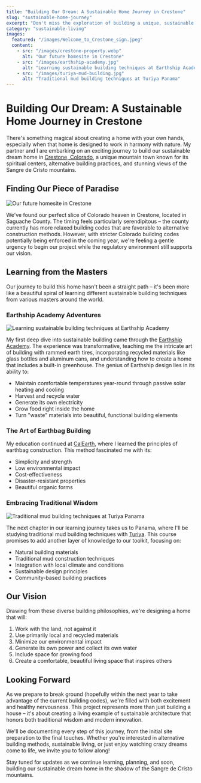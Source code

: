 ```yaml
---
title: "Building Our Dream: A Sustainable Home Journey in Crestone"
slug: "sustainable-home-journey"
excerpt: "Don't miss the exploration of building a unique, sustainable home in Crestone, Colorado, combining earthship principles, earthbag techniques, and traditional mud building methods."
category: "sustainable-living"
images:
  featured: "/images/Welcome_to_Crestone_sign.jpeg"
  content:
    - src: "/images/crestone-property.webp"
      alt: "Our future homesite in Crestone"
    - src: "/images/earthship-academy.jpg"
      alt: "Learning sustainable building techniques at Earthship Academy"
    - src: "/images/turiya-mud-building.jpg"
      alt: "Traditional mud building techniques at Turiya Panama"
---
```


# Building Our Dream: A Sustainable Home Journey in Crestone

There's something magical about creating a home with your own hands, especially when that home is designed to work in harmony with nature. My partner and I are embarking on an exciting journey to build our sustainable dream home in [Crestone, Colorado](https://estherjantzen.com/crestone-co-a-town-unlike-any-other/?doing_wp_cron=1742331701.1822850704193115234375), a unique mountain town known for its spiritual centers, alternative building practices, and stunning views of the Sangre de Cristo mountains.

## Finding Our Piece of Paradise

![Our future homesite in Crestone](/images/crestone-property.webp)

We've found our perfect slice of Colorado heaven in Crestone, located in Saguache County. The timing feels particularly serendipitous – the county currently has more relaxed building codes that are favorable to alternative construction methods. However, with stricter Colorado building codes potentially being enforced in the coming year, we're feeling a gentle urgency to begin our project while the regulatory environment still supports our vision.

## Learning from the Masters

Our journey to build this home hasn't been a straight path – it's been more like a beautiful spiral of learning different sustainable building techniques from various masters around the world.

### Earthship Academy Adventures

![Learning sustainable building techniques at Earthship Academy](/images/earthship-academy.jpg)

My first deep dive into sustainable building came through the [Earthship Academy](https://earthship.com/learn/). The experience was transformative, teaching me the intricate art of building with rammed earth tires, incorporating recycled materials like glass bottles and aluminum cans, and understanding how to create a home that includes a built-in greenhouse. The genius of Earthship design lies in its ability to:

- Maintain comfortable temperatures year-round through passive solar heating and cooling
- Harvest and recycle water
- Generate its own electricity
- Grow food right inside the home
- Turn "waste" materials into beautiful, functional building elements

### The Art of Earthbag Building

My education continued at [CalEarth](https://calearth.org/), where I learned the principles of earthbag construction. This method fascinated me with its:

- Simplicity and strength
- Low environmental impact
- Cost-effectiveness
- Disaster-resistant properties
- Beautiful organic forms

### Embracing Traditional Wisdom

![Traditional mud building techniques at Turiya Panama](/images/turiya-mud-building.jpg)

The next chapter in our learning journey takes us to Panama, where I'll be studying traditional mud building techniques with [Turiya](https://www.turiyapanama.com/casa-de-quincha-cob-house/). This course promises to add another layer of knowledge to our toolkit, focusing on:

- Natural building materials
- Traditional mud construction techniques
- Integration with local climate and conditions
- Sustainable design principles
- Community-based building practices

## Our Vision

Drawing from these diverse building philosophies, we're designing a home that will:

1. Work with the land, not against it
2. Use primarily local and recycled materials
3. Minimize our environmental impact
4. Generate its own power and collect its own water
5. Include space for growing food
6. Create a comfortable, beautiful living space that inspires others

## Looking Forward

As we prepare to break ground (hopefully within the next year to take advantage of the current building codes), we're filled with both excitement and healthy nervousness. This project represents more than just building a house – it's about creating a living example of sustainable architecture that honors both traditional wisdom and modern innovation.

We'll be documenting every step of this journey, from the initial site preparation to the final touches. Whether you're interested in alternative building methods, sustainable living, or just enjoy watching crazy dreams come to life, we invite you to follow along!

Stay tuned for updates as we continue learning, planning, and soon, building our sustainable dream home in the shadow of the Sangre de Cristo mountains.
